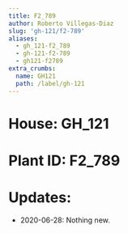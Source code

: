 ```yaml
---
title: F2_789
author: Roberto Villegas-Diaz
slug: 'gh-121/f2-789'
aliases:
  - gh_121-f2_789
  - gh-121-f2-789
  - gh121-f2789
extra_crumbs:
  name: GH121
  path: /label/gh-121
---
```


# **House**: GH_121
# **Plant ID**: F2_789
# **Updates**: 
 - 2020-06-28: Nothing new.
